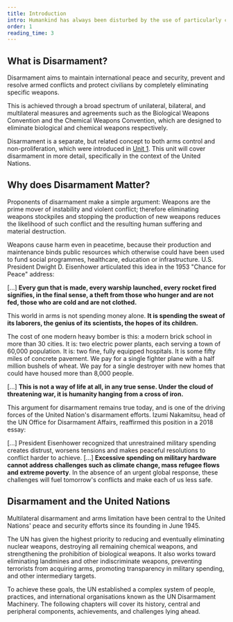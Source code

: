 ```yaml
---
title: Introduction
intro: Humankind has always been disturbed by the use of particularly cruel methods of warfare. The establishment of the UN disarmament machinery is among the most important actions we have taken to restrict the use of such methods.
order: 1
reading_time: 3
---
```


## What is Disarmament?

Disarmament aims to maintain international peace and security, prevent and resolve armed conflicts and protect civilians by completely eliminating specific weapons.

This is achieved through a broad spectrum of unilateral, bilateral, and multilateral measures and agreements such as the <Term t="BWC">Biological Weapons Convention</Term> and the <Term t="CWC">Chemical Weapons Convention</Term>, which are designed to eliminate biological and chemical weapons respectively.

<Treaty name="cwc" />

Disarmament is a separate, but related concept to both arms control and non-proliferation, which were introduced in [Unit 1](#1). This unit will cover disarmament in more detail, specifically in the context of the United Nations.

## Why does Disarmament Matter?

Proponents of disarmament make a simple argument: Weapons are the prime mover of instability and violent conflict; therefore eliminating weapons stockpiles and stopping the production of new weapons reduces the likelihood of such conflict and the resulting human suffering and material destruction.

Weapons cause harm even in peacetime, because their production and maintenance binds public resources which otherwise could have been used to fund social programmes, healthcare, education or infrastructure. U.S. President Dwight D. Eisenhower articulated this idea in the 1953 "Chance for Peace" address:

<Quote audio="eisenhower-chance-for-peace.mp3" type="document" source="https://en.wikisource.org/wiki/The_Chance_for_Peace" fullDocument="https://en.wikisource.org/wiki/The_Chance_for_Peace" cite='Dwight D. Eisenhower, "Chance for Peace", speech to American Society of Newspaper Editors. April 16, 1953. Audio courtesy of the Miller Center, University of Virginia.'>

[...] **Every gun that is made, every warship launched, every rocket fired signifies, in the final sense, a theft from those who hunger and are not fed, those who are cold and are not clothed.**

This world in arms is not spending money alone. **It is spending the sweat of its laborers, the genius of its scientists, the hopes of its children.**

The cost of one modern heavy bomber is this: a modern brick school in more than 30 cities. It is: two electric power plants, each serving a town of 60,000 population. It is: two fine, fully equipped hospitals. It is some fifty miles of concrete pavement. We pay for a single fighter plane with a half million bushels of wheat. We pay for a single destroyer with new homes that could have housed more than 8,000 people.

[...] **This is not a way of life at all, in any true sense. Under the cloud of threatening war, it is humanity hanging from a cross of iron.**

</Quote>

This argument for disarmament remains true today, and is one of the driving forces of the United Nation's disarmament efforts. Izumi Nakamitsu, head of the UN Office for Disarmament Affairs, reaffirmed this position in a 2018 essay:

<Quote type="document" fullDocument="https://time.com/5250773/global-military-spending-security-arms-race/" cite="Izumi Nakamitsu, Global Military Spending Has Doubled but the World Is No Safer. April 25, 2018, Time Magazine Online.">

[...] President Eisenhower recognized that unrestrained military spending creates distrust, worsens tensions and makes peaceful resolutions to conflict harder to achieve. [...] **Excessive spending on military hardware cannot address challenges such as climate change, mass refugee flows and extreme poverty**. In the absence of an urgent global response, these challenges will fuel tomorrow's conflicts and make each of us less safe.

</Quote>

## Disarmament and the United Nations

Multilateral disarmament and arms limitation have been central to the United Nations' peace and security efforts since its founding in June 1945.

The UN has given the highest priority to reducing and eventually eliminating nuclear weapons, destroying all remaining chemical weapons, and strengthening the prohibition of biological weapons. It also works toward eliminating landmines and other indiscriminate weapons, preventing terrorists from acquiring arms, promoting transparency in military spending, and other intermediary targets.

To achieve these goals, the UN established a complex system of people, practices, and international organisations known as the UN Disarmament Machinery. The following chapters will cover its history, central and peripheral components, achievements, and challenges lying ahead.
